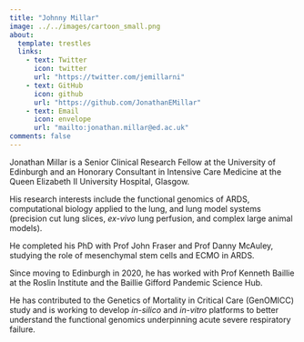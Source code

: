 ```yaml
---
title: "Johnny Millar"
image: ../../images/cartoon_small.png
about:
  template: trestles
  links:
    - text: Twitter
      icon: twitter
      url: "https://twitter.com/jemillarni"
    - text: GitHub
      icon: github
      url: "https://github.com/JonathanEMillar"
    - text: Email
      icon: envelope
      url: "mailto:jonathan.millar@ed.ac.uk"
comments: false
---
```


::: {.column-page}

Jonathan Millar is a Senior Clinical Research Fellow at the University of Edinburgh and an Honorary Consultant in Intensive Care Medicine at the Queen Elizabeth II University Hospital, Glasgow. 

His research interests include the functional genomics of ARDS, computational biology applied to the lung, and lung model systems (precision cut lung slices, *ex-vivo* lung perfusion, and complex large animal models).

He completed his PhD with Prof John Fraser and Prof Danny McAuley, studying the role of mesenchymal stem cells and ECMO in ARDS.

Since moving to Edinburgh in 2020, he has worked with Prof Kenneth Baillie at the Roslin Institute and the Baillie Gifford Pandemic Science Hub. 

He has contributed to the Genetics of Mortality in Critical Care (GenOMICC) study and is working to develop *in-silico* and *in-vitro* platforms to better understand the functional genomics underpinning acute severe respiratory failure.
:::
